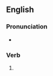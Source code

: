 ==English==

===Pronunciation===
* {{IPA|/dʒeɪld/|lang=en}}

===Verb===
{{head|en|verb form}}

# {{en-past of|jail}}